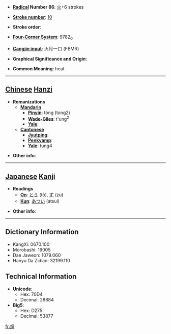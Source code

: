 * '''[[Wiktionary:Chinese radical index| Radical]] Number 86''': [[Wiktionary:Chinese radical index 火|火]]+6 strokes

* '''[[Wiktionary:Chinese total strokes index|Stroke number]]''': [[Wiktionary:Chinese total strokes index 10|10]]

* '''Stroke order''': 

* '''[[Wiktionary:Chinese four corner index|Four-Corner System]]''': 9782<sub>0</sub>

* '''[[Wiktionary:Chinese Cangjie index|Cangjie input]]''': 火月一口 (FBMR)

* '''Graphical Significance and Origin''': 

* '''Common Meaning''': heat

----

== [[Chinese]] [[Hanzi]] ==

* '''Romanizations'''
** '''[[Mandarin]]'''
*** '''[[Pinyin]]''': tóng (tong2)
*** '''[[Wade-Giles]]''': t'ung<sup>2</sup>
*** '''[[Yale]]''': 
** '''[[Cantonese]]'''
*** '''[[Jyutping]]''':
*** '''[[Penkyamp]]''': 
*** '''[[Yale]]''': tung4

* '''Other info''': 

----

== [[Japanese]] [[Kanji]] ==

* '''Readings'''
** '''[[On]]''': [[とう]] (tō), [[ず]] (zu)
** '''[[Kun]]''': [[あつい]] (atsui)

* '''Other info''':  

----

== Dictionary Information ==

* KangXi: 0670.100
* Morobashi: 19005
* Dae Jaweon: 1079.060
* Hanyu Da Zidian: 32199.110

== Technical Information ==

* '''Unicode''':
** Hex: 70D4
** Decimal: 28884
* '''Big5''':
** Hex: D275
** Decimal: 53877

[[fr:烔]]